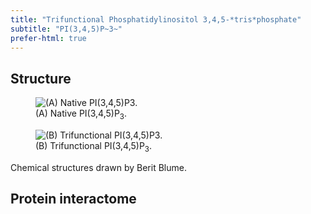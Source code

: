 ```yaml
---
title: "Trifunctional Phosphatidylinositol 3,4,5-*tris*phosphate"
subtitle: "PI(3,4,5)P~3~"
prefer-html: true
---
```


## Structure

:::{.border}
::: {layout="[[-1.5,98.5], [100]]"}
![(A) Native PI(3,4,5)P~3~.](/LipidProbe/Structures/PI(3,4)P2.png)

![(B) Trifunctional PI(3,4,5)P~3~.](/LipidProbe/Structures/TF_PI(3,4,5)P3.png)

Chemical structures drawn by Berit Blume.
:::
:::



## Protein interactome

